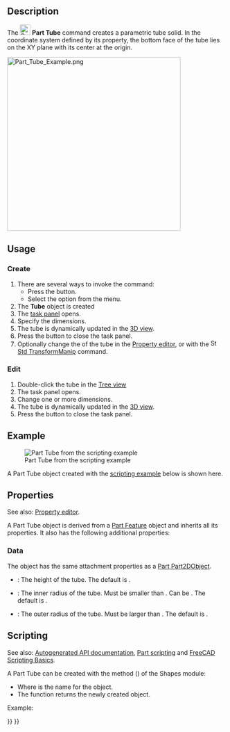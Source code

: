 <languages/>
<translate>

<!--T:1-->
{{Docnav
|[[Part_Torus|Torus]]
|[[Part_Primitives|Primitives]]
|[[Part_Workbench|Part]]
|IconL=Part_Torus.svg
|IconR=Part_Primitives.svg
|IconC=Workbench_Part.svg
}}

<!--T:2-->
{{GuiCommand
|Name=Part Tube
|MenuLocation=Part → Primitives → Create tube
|Workbenches=[[Part_Workbench|Part]]
|Version=0.19
|SeeAlso=[[Part_Primitives|Part Primitives]]
}}

==Description== <!--T:3-->

<!--T:4-->
The [[Image:Part_Tube.svg|24px]] '''Part Tube''' command creates a parametric tube solid. In the coordinate system defined by its {{PropertyData|Placement}} property, the bottom face of the tube lies on the XY plane with its center at the origin.

</translate>
[[Image:Part_Tube_Example.png|400px]]
<translate>

==Usage== <!--T:6-->

=== Create === <!--T:15-->

<!--T:7-->
# There are several ways to invoke the command:
#* Press the {{Button|[[Image:Part_Tube.svg|16px]] [[Part_Tube|Create tube]]}} button.
#* Select the {{MenuCommand|Part → Primitives → [[Image:Part_Tube.svg|16px]] Create tube}} option from the menu.
# The '''Tube''' object is created
# The {{MenuCommand|Tube}} [[Task_panel|task panel]] opens.
# Specify the dimensions.
# The tube is dynamically updated in the [[3D_view|3D view]].
# Press the {{Button|OK}} button to close the task panel.
# Optionally change the {{PropertyData|Placement}} of the tube in the [[Property_editor|Property editor]], or with the [[Image:Std_TransformManip.svg|16px]] [[Std_TransformManip|Std TransformManip]] command.

=== Edit === <!--T:16-->

<!--T:17-->
# Double-click the tube in the [[Tree_view|Tree view]]
# The {{MenuCommand|Tube}} task panel opens.
# Change one or more dimensions.
# The tube is dynamically updated in the [[3D_view|3D view]].
# Press the {{Button|OK}} button to close the task panel.

== Example == <!--T:18-->

<!--T:19-->
[[Image:Part_Tube_Scripting_Example.png|thumb|Part Tube from the scripting example]]

<!--T:20-->
A Part Tube object created with the [[#Scripting|scripting example]] below is shown here.

==Properties== <!--T:9-->

<!--T:21-->
See also: [[Property_editor|Property editor]].

<!--T:22-->
A Part Tube object is derived from a [[Part_Feature|Part Feature]] object and inherits all its properties. It also has the following additional properties:

=== Data === <!--T:23-->

<!--T:24-->
{{TitleProperty|Attachment}}

<!--T:25-->
The object has the same attachment properties as a [[Part_Part2DObject#Data|Part Part2DObject]].

<!--T:26-->
{{TitleProperty|Tube}}

<!--T:10-->
* {{PropertyData|Height|Length}}: The height of the tube. The default is {{Value|10mm}}.
* {{PropertyData|Inner Radius|Length}}: The inner radius of the tube. Must be smaller than {{PropertyData|Outer Radius}}. Can be {{Value|0}}. The default is {{Value|2mm}}.
* {{PropertyData|Outer Radius|Length}}: The outer radius of the tube. Must be larger than {{PropertyData|Inner Radius}}. The default is {{Value|5mm}}.

== Scripting == <!--T:12-->

<!--T:27-->
See also: [https://freecad.github.io/SourceDoc/ Autogenerated API documentation], [[Part_scripting|Part scripting]] and [[FreeCAD_Scripting_Basics|FreeCAD Scripting Basics]].

<!--T:13-->
A Part Tube can be created with the {{Incode|addTube()}} method ({{Version|0.20}}) of the Shapes module:

</translate>
{{Code|code=
tube = Shapes.addTube(FreeCAD.ActiveDocument, "myTube")
}}
<translate>

<!--T:14-->
* Where {{Incode|"myTube"}} is the name for the object.
* The function returns the newly created object.

<!--T:28-->
Example:

</translate>
{{Code|code=
import FreeCAD as App
from BasicShapes import Shapes

doc = App.activeDocument()

tube = Shapes.addTube(FreeCAD.ActiveDocument, "myTube")
tube.Height = 20
tube.InnerRadius = 2
tube.OuterRadius = 3
tube.Placement = App.Placement(App.Vector(2, 4, 5), App.Rotation(60, 60, 30))

doc.recompute()
}}
<translate>


<!--T:11-->
{{Docnav
|[[Part_Torus|Torus]]
|[[Part_Primitives|Primitives]]
|[[Part_Workbench|Part]]
|IconL=Part_Torus.svg
|IconR=Part_Primitives.svg
|IconC=Workbench_Part.svg
}}

</translate>
{{Part_Tools_navi{{#translation:}}}}
{{Userdocnavi{{#translation:}}}}